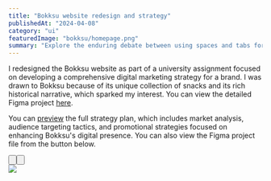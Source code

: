 ```yaml
---
title: "Bokksu website redesign and strategy"
publishedAt: "2024-04-08"
category: "ui"
featuredImage: "bokksu/homepage.png"
summary: "Explore the enduring debate between using spaces and tabs for code indentation, and why this choice matters more than you might think."
---
```


I redesigned the Bokksu website as part of a university assignment focused on developing a comprehensive digital marketing strategy for a brand. I was drawn to Bokksu because of its unique collection of snacks and its rich historical narrative, which sparked my interest. You can view the detailed Figma project [here](#).

You can [preview](#) the full strategy plan, which includes market analysis, audience targeting tactics, and promotional strategies focused on enhancing Bokksu's digital presence. You can also view the Figma project file from the button below.

<div className="flex items-center gap-x-4 mt-6 mb-24">
  <Button
    href="https://www.figma.com/file/mV41wx5d6tFdSSj4LoNaxt/Bokksu?type=design&node-id=0%3A1&mode=design&t=ZpByYhfVHYIzGCt2-1"
    title="View project"
  />

  <Button
    href="https://docs.google.com/document/d/1eoeQbUYSzcrqJeDS710553etG5ucSeudTpGECJxKqW8/edit?usp=sharing"
    title="View document"
    className="bg-transparent border border-neutral-400 text-neutral-900 hover:bg-neutral-900 hover:border-neutral-900 hover:text-white"
  />
</div>

<Image src="/projects/bokksu/homepage.png" width={1440} height={1000} />
